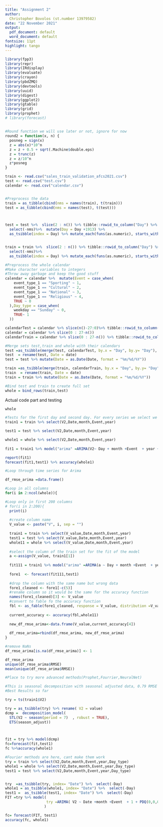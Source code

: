 ```yaml
---
title: "Assignment 2"
author:
  Christopher Bovolos (st.number 13979582)
date: "22 November 2021"
output:
  pdf_document: default
  word_document: default
fontsize: 11pt
highlight: tango
---
```

```r
library(fpp3)
library(repr)
library(IRdisplay)
library(evaluate)
library(crayon)
library(pbdZMQ)
library(devtools)
library(uuid)
library(digest)
library(ggplot2)
library(gtable)
library(grid)
library(prophet)
# library(forecast)
```

## \textcolor{blue}{Exercises}

```r
#Round function we will use later or not, ignore for now
round2 = function(x, n) {
  posneg = sign(x)
  z = abs(x)*10^n
  z = z + 0.5 + sqrt(.Machine$double.eps)
  z = trunc(z)
  z = z/10^n
  z*posneg
}

```

```r
train <- read.csv("sales_train_validation_afcs2021.csv")
test <- read.csv("test.csv")
calendar <- read.csv("calendar.csv")


#Preprocess the data
train = as_tibble(cbind(nms = names(train), t(train)))
test = as_tibble(cbind(nms = names(test), t(test)))



test = test %>%  slice(2 : n()) %>% tibble::rowid_to_column("Day") %>% 
  select(-nms)%>%  mutate(Day = Day +1913) %>% 
  as_tsibble(index = Day) %>% mutate_each(funs(as.numeric), starts_with("V")) 


train = train %>%  slice(2 : n()) %>% tibble::rowid_to_column("Day") %>% 
  select(-nms)%>% 
  as_tsibble(index = Day) %>% mutate_each(funs(as.numeric), starts_with("V"))

#Preprocess the whole calendar
#Make character variables to integers
#Throw away garbage and keep the good stuff
calendar = calendar %>%  mutate(Event = case_when(
    event_type_1 == "Sporting" ~ 1,
    event_type_1 == "Cultural" ~ 2,
    event_type_1 == "National" ~ 3,
    event_type_1 == "Religious" ~ 4,
    TRUE ~ 0
  ),Day_type = case_when(
    weekday == "Sunday" ~ 0,
    TRUE~ 1
  )) 

calendarTest = calendar %>% slice(n()-27:0)%>% tibble::rowid_to_column("Day") %>%  mutate(Day = Day +1913)
calendar = calendar %>% slice(0 : 27-n())
calendarTrain = calendar %>% slice(0 : 27-n()) %>% tibble::rowid_to_column("Day") 

#Merge sets test,train and whole with their calendars
test =as_tsibble(merge(test, calendarTest, by.x = "Day", by.y= "Day"), index= "Day") 
test  = rename(test, Date = date)
test = test %>% mutate(Date = as.Date(Date, format = "%m/%d/%Y"))

train =as_tsibble(merge(train, calendarTrain, by.x = "Day", by.y= "Day"), index= "Day") 
train  = rename(train, Date = date)
train = train %>% mutate(Date = as.Date(Date, format = "%m/%d/%Y"))

#Bind test and train to create full set
whole = bind_rows(train,test)
```
Actual code part and testing

```r
whole
```
```r
#Tests for the first day and second day. For every series we select we must merge them with the calendarTrain
train1 = train %>% select(V2,Date,month,Event,year)

test1 = test %>% select(V2,Date,month,Event,year)

whole1 = whole %>% select(V2,Date,month,Event,year)
          
fit1 = train1 %>% model("arima" =ARIMA(V2~ Day + month +Event  + year + 1  +pdq(2,0,4)))

report(fit1)
forecast(fit1,test1) %>% accuracy(whole1)
```

```r
#Loop through time series for Arima

df_rmse_arima =data.frame()

#Loop in all columns
for(i in 2:ncol(whole)){

#Loop only in first 200 columns
# for(i in 2:200){
  print(i)
  
  #create column name
  V_value <- paste("V", i, sep = "")
  
  train1 = train %>% select(V_value,Date,month,Event,year)
  test1 = test %>% select(V_value,Date,month,Event,year)
  whole11 = whole %>% select(V_value,Date,month,Event,year)
  
  #select the column of the train set for the fit of the model
  a <-assign(V_value, train1[1])
  
  fit111 = train1 %>% model("arima" =ARIMA(a ~ Day + month +Event  + year + 1  +pdq(2,0,4)))
  
  fore1  <- forecast(fit111,test1)
  
  #drop the column with the same name but wrong data
  fore1_cleaned <- fore1[-c(5)]
  #rename column so it would be the same for the accuracy function
  names(fore1_cleaned)[3] <- V_value
  #convert to fable fo the accuracy function
  fbl <- as_fable(fore1_cleaned, response = V_value, distribution =V_value)
  
  current_accuracy <- accuracy(fbl,whole11)
  
  new_df_rmse_arima<-data.frame(V_value,current_accuracy[4])
  
  df_rmse_arima=rbind(df_rmse_arima, new_df_rmse_arima)
}
```

```r
#remove NaNs
df_rmse_arima[is.na(df_rmse_arima)] <- 1

df_rmse_arima
unique(df_rmse_arima$RMSE)
mean(unique(df_rmse_arima$RMSE))
```

```r
#Place to try more advanced methods(Prophet,Fourrier,NeuralNet)

#This is seasonal decomposition with seasonal adjusted data, 0.79 RMSE
#Best Results so far

try = ts(train1$V2)

try = as_tsibble(try) %>% rename( V2 = value)
dcmp =  decomposition_model(
  STL(V2 ~ season(period = 7)  , robust = TRUE),
  ETS(season_adjust))



fit = try %>% model(dcmp)
fc=forecast(fit,test1)
fc %>%accuracy(whole1)
```


```r
#Fourier methods are here, cant make them work
try = train %>% select(V2,Date,month,Event,year,Day_type)
whole1 = whole %>% select(V2,Date,month,Event,year,Day_type)
test1 = test %>% select(V2,Date,month,Event,year,Day_type)


try  =as_tsibble(try, index= "Date") %>%  select(-Day)
whole1 = as_tsibble(whole1, index= "Date") %>%  select(-Day)
test1 =  as_tsibble(test1, index= "Date") %>%  select(-Day)
FIT =try %>% model(
                   try =ARIMA( V2 ~ Date +month +Event  + 1 + PDQ(0,0,0) +pdq(3,0,2) )
                  )

fc= forecast(FIT, test1)
accuracy(fc, whole1)
```
























